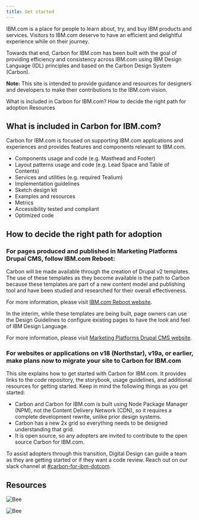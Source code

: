 ```yaml
---
title: Get started
---
```


<PageDescription>

IBM.com is a place for people to learn about, try, and buy IBM products and services. Visitors to IBM.com deserve to have an efficient and delightful experience while on their journey.

</PageDescription>

<PageDescription>

Towards that end, Carbon for IBM.com has been built with the goal of providing efficiency and consistency across IBM.com using IBM Design Language (IDL) principles and based on the Carbon Design System (Carbon).

</PageDescription>

<InlineNotification>

**Note:** This site is intended to provide guidance and resources for designers and developers to make their contributions to the IBM.com vision.

</InlineNotification>

<AnchorLinks>

<AnchorLink>What is included in Carbon for IBM.com?</AnchorLink>
<AnchorLink>How to decide the right path for adoption</AnchorLink>
<AnchorLink>Resources</AnchorLink>

</AnchorLinks>


## What is included in Carbon for IBM.com?

Carbon for IBM.com is focused on supporting IBM.com applications and experiences and provides features and components relevant to IBM.com.

* Components usage and code (e.g. Masthead and Footer)
* Layout patterns usage and code (e.g. Lead Space and Table of Contents)
* Services and utilities (e.g. required Tealium)
* Implementation guidelines 
* Sketch design kit 
* Examples and resources
* Metrics
* Accessibility tested and compliant
* Optimized code

## How to decide the right path for adoption

### For pages produced and published in Marketing Platforms Drupal CMS, follow IBM.com Reboot:
Carbon will be made available through the creation of Drupal v2 templates. The use of these templates as they become available is the path to Carbon because these templates are part of a new content model and publishing tool and have been studied and researched for their overall effectiveness. 

For more information, please visit [IBM.com Reboot website](https://w3.ibm.com/w3publisher/ibm-com-reboot).

In the interim, while these templates are being built, page owners can use the Design Guidelines to configure existing pages to have the look and feel of IBM Design Language. 

For more information, please visit [Marketing Platforms Drupal CMS website](https://w3.ibm.com/w3publisher/squad-pulse/marketing-platforms/drupal-cms#Links).

### For websites or applications on v18 (Northstar), v19a, or earlier, make plans now to migrate your site to Carbon for IBM.com
This site explains how to get started with Carbon for IBM.com. It provides links to the code repository, the storybook, usage guidelines, and additional resources for getting started. Keep in mind the following things as you get started:

* Carbon and Carbon for IBM.com is built using Node Package Manager (NPM), not the Content Delivery Network (CDN), so it requires a complete development rewrite, unlike prior design systems.
* Carbon has a new 2x grid so everything needs to be designed understanding that grid.
* It is open source, so any adopters are invited to contribute to the open source Carbon for IBM.com.

To assist adopters through this transition, Digital Design can guide a team as they are getting started or if they want a code review. Reach out on our slack channel at [#carbon-for-ibm-dotcom](https://ibm-studios.slack.com/archives/C2PLX8GQ6).

## Resources 

<Row className="resource-card-group">
  <Column colMd={4} colLg={4} noGutterSm>
    <ResourceCard
      subTitle="Designing"
      actionIcon="arrowRight"
      href="/designing"
    >
    </ResourceCard>
  </Column>
  <Column colMd={4} colLg={4} noGutterSm>
    <ResourceCard
      subTitle="Coding"  
      actionIcon="arrowRight"            
      href="/developing"
    >
    </ResourceCard>
  </Column>
  <Column colMd={4} colLg={4} noGutterSm>
    <ResourceCard
      subTitle="Resources"
      actionIcon="arrowRight"            
      href="/resources"
    >

![Bee](../../images/bee_icon.svg)

</ResourceCard>
  </Column>
  <Column colMd={4} colLg={4} noGutterSm>
    <ResourceCard
      subTitle="Help"    
      actionIcon="arrowRight"            
      href="/help"
    >

![Bee](../../images/bee_icon.svg)

</ResourceCard>
  </Column>
</Row>

